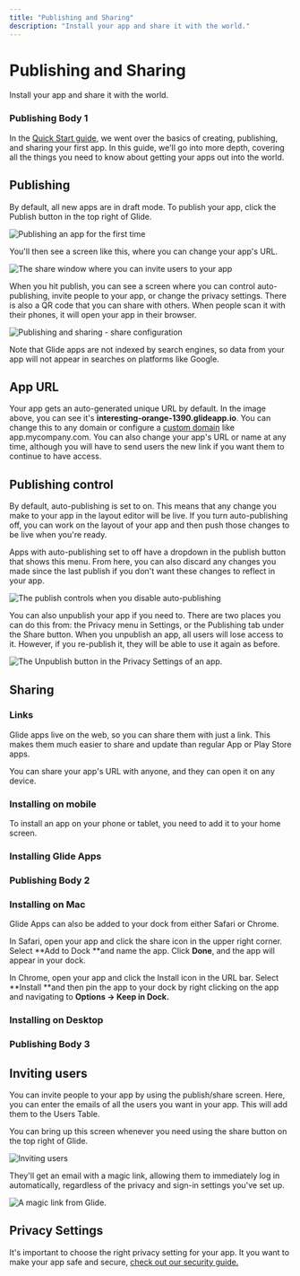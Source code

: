 ```yaml
---
title: "Publishing and Sharing"
description: "Install your app and share it with the world."
---
```


# Publishing and Sharing

Install your app and share it with the world.

### Publishing Body 1

In the [Quick Start guide](/quick-start), we went over the basics of creating, publishing, and sharing your first app. In this guide, we'll go into more depth, covering all the things you need to know about getting your apps out into the world.

## Publishing

By default, all new apps are in draft mode. To publish your app, click the Publish button in the top right of Glide.



![Publishing an app for the first time](https://images.ctfassets.net/yreygbm72t08/F86OmqpJLJeK1dimHqvre/0b2f305b738e727b64ba555def3ce7fa/CleanShot_2023-12-13_at_11_.25.50_2x.png)



You'll then see a screen like this, where you can change your app's URL.



![The share window where you can invite users to your app](https://images.ctfassets.net/yreygbm72t08/1q8BtrYSkKJscssl2Cu5Fc/1bc84bb5aef442e33391763862c8b1d8/CleanShot_2023-12-13_at_11_.26.48_2x.png)



When you hit publish, you can see a screen where you can control auto-publishing, invite people to your app, or change the privacy settings. There is also a QR code that you can share with others. When people scan it with their phones, it will open your app in their browser.



![Publishing and sharing - share configuration](https://images.ctfassets.net/yreygbm72t08/4z5t4AdXO4DfxqNpNkFP2F/8ad1476766effb4d283725a30d998e2b/CleanShot_2023-12-13_at_11_.30.05_2x.png)



Note that Glide apps are not indexed by search engines, so data from your app will not appear in searches on platforms like Google. 

## App URL

Your app gets an auto-generated unique URL by default. In the image above, you can see it's **interesting-orange-1390.glideapp.io**. You can change this to any domain or configure a [custom domain](/custom-domains) like app.mycompany.com. You can also change your app's URL or name at any time, although you will have to send users the new link if you want them to continue to have access.

## Publishing control

By default, auto-publishing is set to on. This means that any change you make to your app in the layout editor will be live. If you turn auto-publishing off, you can work on the layout of your app and then push those changes to be live when you're ready.

Apps with auto-publishing set to off have a dropdown in the publish button that shows this menu. From here, you can also discard any changes you made since the last publish if you don't want these changes to reflect in your app.



![The publish controls when you disable auto-publishing](https://images.ctfassets.net/yreygbm72t08/2hGdyA17xksKvyfW6pPU8d/67237fc50be999e47c4b3932dfd3f962/CleanShot_2023-12-13_at_11_.34.39_2x.png)



You can also unpublish your app if you need to. There are two places you can do this from: the Privacy menu in Settings, or the Publishing tab under the Share button. When you unpublish an app, all users will lose access to it. However, if you re-publish it, they will be able to use it again as before.



![The Unpublish button in the Privacy Settings of an app.](https://images.ctfassets.net/yreygbm72t08/5aBNpu0ImlXLsxmcK7fSwe/26522d2837c2e29f2f50e381c785c110/CleanShot_2023-12-13_at_11_.36.21_2x.png)



## Sharing

### Links

Glide apps live on the web, so you can share them with just a link. This makes them much easier to share and update than regular App or Play Store apps.

You can share your app's URL with anyone, and they can open it on any device.

### Installing on mobile

To install an app on your phone or tablet, you need to add it to your home screen. 

### Installing Glide Apps

### Publishing Body 2

### Installing on Mac

Glide Apps can also be added to your dock from either Safari or Chrome. 

In Safari, open your app and click the share icon in the upper right corner. Select **Add to Dock **and name the app. Click **Done**, and the app will appear in your dock. 

In Chrome, open your app and click the Install icon in the URL bar. Select **Install **and then pin the app to your dock by right clicking on the app and navigating to **Options -> Keep in Dock.**

### Installing on Desktop

### Publishing Body 3

## Inviting users

You can invite people to your app by using the publish/share screen. Here, you can enter the emails of all the users you want in your app. This will add them to the Users Table.

You can bring up this screen whenever you need using the share button on the top right of Glide.



![Inviting users](https://images.ctfassets.net/yreygbm72t08/1j1TJorKI012MWHnfs33c5/339980ea1c9353775cf88deed7c84299/CleanShot_2023-12-13_at_11_.38.47_2x.png)



They'll get an email with a magic link, allowing them to immediately log in automatically, regardless of the privacy and sign-in settings you've set up.



![A magic link from Glide. ](https://images.ctfassets.net/yreygbm72t08/3GwPKW0jetCAhZetHciWcv/b001061bef564222d406cd4995de9b93/CleanShot_2023-12-13_at_11_.42.14_2x.png)



## Privacy Settings

It's important to choose the right privacy setting for your app. It you want to make your app safe and secure, [check out our security guide.](/security-and-user-data)

